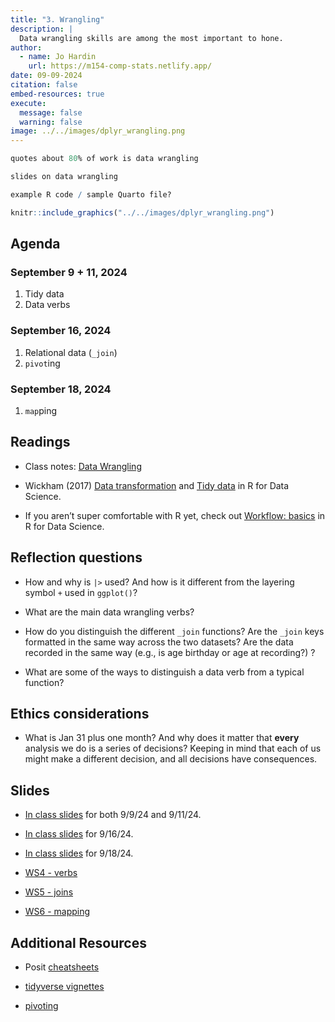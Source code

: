 ```yaml
---
title: "3. Wrangling"
description: |
  Data wrangling skills are among the most important to hone.  
author:
  - name: Jo Hardin
    url: https://m154-comp-stats.netlify.app/
date: 09-09-2024
citation: false
embed-resources: true
execute: 
  message: false
  warning: false
image: ../../images/dplyr_wrangling.png
---
```


```r
quotes about 80% of work is data wrangling

slides on data wrangling

example R code / sample Quarto file?
```


```r
knitr::include_graphics("../../images/dplyr_wrangling.png")
```


## Agenda <i class="fas fa-calendar-alt" target="_blank"></i>

### September 9 + 11, 2024

1. Tidy data
2. Data verbs



### September 16, 2024

1. Relational data (`_join`)
2. `pivot`ing


### September 18, 2024
1. `map`ping

## Readings <i class="fas fa-book-open"></i> 

* Class notes: <a href = "https://st47s.com/Math154/Notes/03-wrangling.html" target= "_blank">Data Wrangling</a>

* Wickham (2017) <a href = "https://r4ds.had.co.nz/transform.html" target = "_blank">Data transformation</a> and <a href = "https://r4ds.had.co.nz/tidy-data.html" target = "_blank">Tidy data</a> in R for Data Science.

* If you aren't super comfortable with R yet, check out <a href = "https://r4ds.had.co.nz/workflow-basics.html" target = "_blank">Workflow: basics</a> in R for Data Science.

## Reflection questions <i class="fas fa-lightbulb"></i>

* How and why is `|>` used?  And how is it different from the layering symbol `+` used in `ggplot()`?

* What are the main data wrangling verbs?

* How do you distinguish the different `_join` functions?  Are the `_join` keys formatted in the same way across the two datasets?  Are the data recorded in the same way (e.g., is age birthday or age at recording?) ?

* What are some of the ways to distinguish a data verb from a typical function?



## Ethics considerations <i class="fas fa-balance-scale"></i> 

* What is Jan 31 plus one month?  And why does it matter that **every** analysis we do is a series of decisions?  Keeping in mind that each of us might make a different decision, and all decisions have consequences.


## Slides <i class="fas fa-desktop"></i> 


* <a href = "https://m154-comp-stats.netlify.app/slides/2024-09-09-verbs" target = "_blank">In class slides</a> for both 9/9/24 and 9/11/24.

* <a href = "https://m154-comp-stats.netlify.app/slides/2024-09-16-pivotjoin" target = "_blank">In class slides</a> for 9/16/24.

* <a href = "https://m154-comp-stats.netlify.app/slides/2024-09-18-map" target = "_blank">In class slides</a> for 9/18/24.

* <a href = "https://m154-comp-stats.netlify.app/handout/ws4_m154_f24_verbs.pdf" target = "_blank">WS4 - verbs</a>

* <a href = "https://m154-comp-stats.netlify.app/handout/ws5_m154_f24_join.pdf" target = "_blank">WS5 - joins</a>

* <a href = "https://m154-comp-stats.netlify.app/handout/ws6_m154_f24_map.pdf" target = "_blank">WS6 - mapping</a>

## Additional Resources <i class="fas fa-laptop"></i> 


* Posit <a href = "https://rstudio.github.io/cheatsheets/html/data-transformation.html" target = "_blank">cheatsheets</a>

* <a href = "https://www.tidyverse.org/blog/2019/09/tidyr-1-0-0/" target = "_blank">tidyverse vignettes</a>

* <a href = "https://tidyr.tidyverse.org/articles/pivot.html" target = "_blank">pivoting</a>



